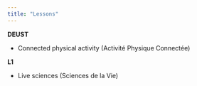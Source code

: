 ```yaml
---
title: "Lessons"
---
```


**DEUST**

- Connected physical activity (Activité Physique Connectée)

**L1**

- Live sciences (Sciences de la Vie)
